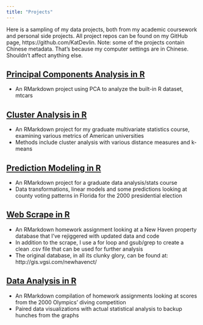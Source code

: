 ```yaml
---
title: "Projects"
---
```


Here is a sampling of my data projects, both from my academic coursework and personal side projects. All project repos can be found on my GitHub page, https://github.com/KatDevlin. Note: some of the projects contain Chinese metadata. That's because my computer settings are in Chinese. Shouldn't affect anything else.

## [Principal Components Analysis in R](https://katdevlin.github.io/PCA_cars/)

- An RMarkdown project using PCA to analyze the built-in R dataset, mtcars

## [Cluster Analysis in R](https://katdevlin.github.io/ClusterAnalysis_colleges/)

- An RMarkdown project for my graduate multivariate statistics course, examining various metrics of American universities
- Methods include cluster analysis with various distance measures and k-means

## [Prediction Modeling in R](https://katdevlin.github.io/predict_2000election/)

- An RMarkdown project for a graduate data analysis/stats course
- Data transformations, linear models and some predictions looking at county voting patterns in Florida for the 2000 presidential election

## [Web Scrape in R](https://katdevlin.github.io/housing_scrape/)

- An RMarkdown homework assignment looking at a New Haven property database that I've rejiggered with updated data and code
- In addition to the scrape, I use a for loop and gsub/grep to create a clean .csv file that can be used for further analysis 
- The original database, in all its clunky glory, can be found at: http://gis.vgsi.com/newhavenct/

## [Data Analysis in R](https://katdevlin.github.io/OlympicDives/)

- An RMarkdown compilation of homework assignments looking at scores from the 2000 Olympics' diving competition
- Paired data visualizations with actual statistical analysis to backup hunches from the graphs